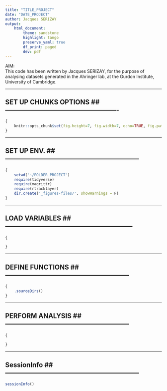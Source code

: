 ```yaml
---
title: "TITLE_PROJECT"
date: "DATE_PROJECT"
author: Jacques SERIZAY
output:
    html_document:
        theme: sandstone
        highlight: tango
        preserve_yaml: true
        df_print: paged
        dev: pdf
---
```

AIM:  
This code has been written by Jacques SERIZAY, for the purpose of analysing datasets generated in the Ahringer lab, at the Gurdon Institute, University of Cambridge.  

---  

## SET UP CHUNKS OPTIONS ## ----------------------------------------------------
```r
{
    knitr::opts_chunk$set(fig.height=7, fig.width=7, echo=TRUE, fig.path='_figures-files/')
}
```

---  

## SET UP ENV. ## --------------------------------------------------------------
```r
{
    setwd('~/FOLDER_PROJECT')
    require(tidyverse)
    require(magrittr)
    require(rtracklayer)
    dir.create('_figures-files/', showWarnings = F)
}
```

---  

## LOAD VARIABLES ## -----------------------------------------------------------
```r
{
    
}
```

---  

## DEFINE FUNCTIONS ## ---------------------------------------------------------
```r
{
    .sourceDirs()
}
```

---  

## PERFORM ANALYSIS ## ---------------------------------------------------------
```r
{
    
}
```

---  

## SessionInfo ## --------------------------------------------------------------
```r
sessionInfo()
```

